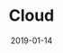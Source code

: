 ---
authors: [ "Geoffrey Hunter" ]
categories: [ "Programming", "Cloud" ]
date: 2019-01-14
draft: false
last_update:
  date: 2019-01-14
  author: Geoffrey Hunter
tags: [ "programming", "cloud", "AWS" ]
title: "Cloud"
type: "page"
---